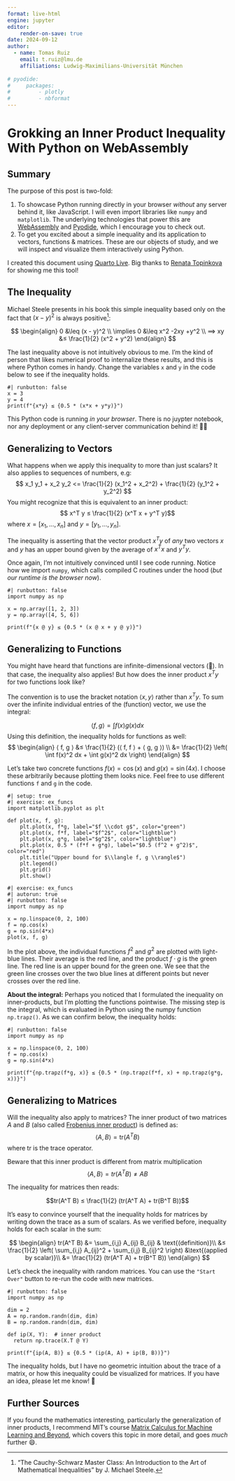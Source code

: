 ```yaml
---
format: live-html
engine: jupyter
editor:
    render-on-save: true
date: 2024-09-12
author:
  - name: Tomas Ruiz
    email: t.ruiz@lmu.de
    affiliations: Ludwig-Maximilians-Universität München
    
# pyodide:
#     packages:
#         - plotly
#         - nbformat
---
```

# Grokking an Inner Product Inequality With Python on WebAssembly

## Summary
The purpose of this post is two-fold:

1. To showcase Python running directly in your browser *without* any server behind it, like JavaScript. I will even import libraries like `numpy` and `matplotlib`. The underlying technologies that power this are [WebAssembly](https://en.wikipedia.org/wiki/WebAssembly) and [Pyodide](https://pyodide.org/), which I encourage you to check out.
2. To get you excited about a simple inequality and its application to vectors, functions & matrices. These are our objects of study, and we will inspect and visualize them interactively using Python.

I created this document using [Quarto Live](https://r-wasm.github.io/quarto-live/). Big thanks to [Renata Topinkova](https://renatatopinkova.github.io/) for showing me this tool!

## The Inequality
Michael Steele presents in his book this simple inequality based only on the fact that $(x-y)^2$ is always positive[^1]:

[^1]: "The Cauchy-Schwarz Master Class: An Introduction to the Art of Mathematical Inequalities" by J. Michael Steele.

$$
\begin{align}
0 &\leq  (x - y)^2 \\
\implies 0 &\leq x^2 -2xy +y^2 \\
⟹ xy &≤ \frac{1}{2} (x^2 + y^2)
\end{align}
$$

The last inequality above is not intuitively obvious to me. I'm the kind of person that likes numerical proof to internalize these results, and this is where Python comes in handy. Change the variables `x` and `y` in the code below to see if the inequality holds.

```pyodide
#| runbutton: false
x = 3
y = 4
print(f"{x*y} ≤ {0.5 * (x*x + y*y)}")
```

::: {.callout-note}
This Python code is running *in your browser*. There is no juypter notebook, nor any deployment or any client-server communication behind it! 🤯🚀
:::

## Generalizing to Vectors
What happens when we apply this inequality to more than just scalars? It also applies to sequences of numbers, e.g:
$$
x_1 y_1 + x_2 y_2 <= \frac{1}{2} (x_1^2 + x_2^2) + \frac{1}{2} (y_1^2 + y_2^2)
$$
You might recognize that this is equivalent to an inner product:
$$ x^T y ≤ \frac{1}{2} (x^T x + y^T y)$$
where $x = [x_1, \dots, x_n]$ and $y = [y_1, \dots, y_n]$.

The inequality is asserting that the vector product $x^Ty$ of *any* two vectors $x$ and $y$ has an upper bound given by the average of $x^Tx$ and $y^Ty$.

Once again, I'm not intuitively convinced until I see code running. Notice how we import `numpy`, which calls compiled C routines under the hood (*but our runtime is the browser now*).

```pyodide
#| runbutton: false
import numpy as np

x = np.array([1, 2, 3])
y = np.array([4, 5, 6])

print(f"{x @ y} ≤ {0.5 * (x @ x + y @ y)}")
```

## Generalizing to Functions
You might have heard that functions are infinite-dimensional vectors (🤯). In that case, the inequality also applies! But how does the inner product $x^Ty$ for two functions look like?

The convention is to use the bracket notation $⟨ x, y ⟩$ rather than $x^Ty$. To sum over the infinite individual entries of the (function) vector, we use the integral:

$$⟨ f, g ⟩ = \int f(x) g(x) dx$$
Using this definition, the inequality holds for functions as well:
$$
\begin{align}
⟨ f, g ⟩ &≤ \frac{1}{2} (⟨ f, f ⟩ + ⟨ g, g ⟩) \\
&= \frac{1}{2} \left( \int f(x)^2 dx + \int g(x)^2 dx \right)
\end{align}
$$

Let's take two concrete functions $f(x) = \cos(x)$ and $g(x) = \sin(4x)$. I choose these arbitrarily because plotting them looks nice. Feel free to use different functions `f` and `g` in the code.

```pyodide
#| setup: true
#| exercise: ex_funcs
import matplotlib.pyplot as plt

def plot(x, f, g):
    plt.plot(x, f*g, label="$f \\cdot g$", color="green")
    plt.plot(x, f*f, label="$f^2$", color="lightblue")
    plt.plot(x, g*g, label="$g^2$", color="lightblue")
    plt.plot(x, 0.5 * (f*f + g*g), label="$0.5 (f^2 + g^2)$", color="red")
    plt.title("Upper bound for $\\langle f, g \\rangle$")
    plt.legend()
    plt.grid()
    plt.show()
```

```pyodide
#| exercise: ex_funcs
#| autorun: true
#| runbutton: false
import numpy as np

x = np.linspace(0, 2, 100)
f = np.cos(x)
g = np.sin(4*x)
plot(x, f, g)
```

In the plot above, the individual functions $f^2$ and $g^2$ are plotted with light-blue lines. Their average is the red line, and the product $f ⋅ g$ is the green line. The red line is an upper bound for the green one. We see that the green line crosses over the two blue lines at different points but never crosses over the red line.

**About the integral:** Perhaps you noticed that I formulated the inequality on inner-products, but I'm plotting the functions pointwise. The missing step is the integral, which is evaluated in Python using the numpy function `np.trapz()`. As we can confirm below, the inequality holds:

```pyodide
#| runbutton: false
import numpy as np

x = np.linspace(0, 2, 100)
f = np.cos(x)
g = np.sin(4*x)

print(f"{np.trapz(f*g, x)} ≤ {0.5 * (np.trapz(f*f, x) + np.trapz(g*g, x))}")
```

## Generalizing to Matrices
Will the inequality also apply to matrices? The inner product of two matrices $A$ and $B$ (also called [Frobenius inner product](https://en.wikipedia.org/wiki/Frobenius_inner_product)) is defined as:
$$⟨A, B⟩ = \text{tr}(A^T B)$$
where $\text{tr}$ is the trace operator.

::: {.callout-warning} 
Beware that this inner product is different from matrix multiplication $$⟨A, B⟩ = tr(A^T B) ≠ AB$$ 
:::
 
The inequality for matrices then reads:

$$tr(A^T B) ≤ \frac{1}{2} (tr(A^T A) + tr(B^T B))$$

It's easy to convince yourself that the inequality holds for matrices by writing down the trace as a sum of scalars. As we verified before, inequality holds for each scalar in the sum:

$$
\begin{align}
tr(A^T B) 
&= \sum_{i,j} A_{ij} B_{ij} & \text{(definition)}\\
&≤ \frac{1}{2} \left( \sum_{i,j} A_{ij}^2 + \sum_{i,j} B_{ij}^2 \right) &\text{(applied by scalar)}\\
&= \frac{1}{2} (tr(A^T A) + tr(B^T B))
\end{align}
$$

Let's check the inequality with random matrices. You can use the `"Start Over"` button to re-run the code with new matrices.

```pyodide
#| runbutton: false
import numpy as np

dim = 2
A = np.random.randn(dim, dim)
B = np.random.randn(dim, dim)

def ip(X, Y):  # inner product
  return np.trace(X.T @ Y)

print(f"{ip(A, B)} ≤ {0.5 * (ip(A, A) + ip(B, B))}")
```
The inequality holds, but I have no geometric intuition about the trace of a matrix, or how this inequality could be visualized for matrices. If you have an idea, please let me know! 🙏

## Further Sources
If you found the mathematics interesting, particularly the generalization of inner products, I recommend MIT's course [Matrix Calculus for Machine Learning and Beyond](https://ocw.mit.edu/courses/18-s096-matrix-calculus-for-machine-learning-and-beyond-january-iap-2023/), which covers this topic in more detail, and goes *much* further 😄.
